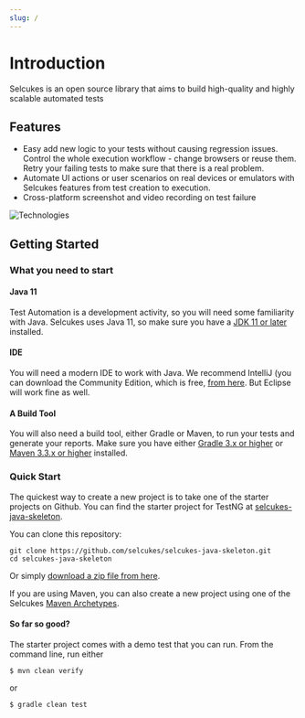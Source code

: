 ```yaml
---
slug: /
---
```



# Introduction

Selcukes is an open source library that aims to build high-quality and highly scalable automated tests

## Features
- Easy add new logic to your tests without causing regression issues. Control the whole execution workflow - change browsers or reuse them. Retry your failing tests to make sure that there is a real problem.
- Automate UI actions or user scenarios on real devices or emulators with Selcukes features from test creation to execution.
- Cross-platform screenshot and video recording on test failure

![Technologies](@site/static/img/techs-used.png)

## Getting Started

### What you need to start

#### Java 11

Test Automation is a development activity, so you will need some familiarity with Java.
Selcukes uses Java 11, so make sure you have a [JDK 11 or later](http://www.oracle.com/technetwork/java/javase/downloads/index.html) installed.

#### IDE

You will need a modern IDE to work with Java.
We recommend IntelliJ (you can download the Community Edition, which is free, [from here](https://www.jetbrains.com/idea/download).
But Eclipse will work fine as well.

#### A Build Tool

You will also need a build tool, either Gradle or Maven, to run your tests and generate your reports.
Make sure you have either [Gradle 3.x or higher](http://www.gradle.org/downloads) or [Maven 3.3.x or higher](https://maven.apache.org/download.cgi) installed.

### Quick Start
The quickest way to create a new project is to take one of the starter projects on Github.
You can find the starter project for TestNG at [selcukes-java-skeleton](https://github.com/selcukes/selcukes-java-skeleton).

You can clone this repository:
```shell
git clone https://github.com/selcukes/selcukes-java-skeleton.git
cd selcukes-java-skeleton
```


Or simply [download a zip file from here](https://github.com/selcukes/selcukes-java-skeleton/archive/master.zip).

If you are using Maven, you can also create a new project using one of the Selcukes [Maven Archetypes](https://maven.apache.org/guides/introduction/introduction-to-archetypes.html).

#### So far so good?

The starter project comes with a demo test that you can run.
From the command line, run either

```shell
$ mvn clean verify
```

or

```shell
$ gradle clean test
```
